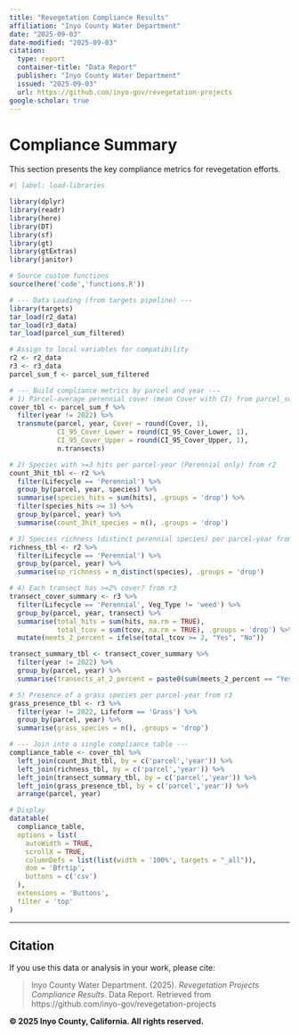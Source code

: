 ```yaml
---
title: "Revegetation Compliance Results"
affiliation: "Inyo County Water Department"
date: "2025-09-03"
date-modified: "2025-09-03"
citation:
  type: report
  container-title: "Data Report"
  publisher: "Inyo County Water Department"
  issued: "2025-09-03"
  url: https://github.com/inyo-gov/revegetation-projects
google-scholar: true
---
```


# Compliance Summary

This section presents the key compliance metrics for revegetation efforts.

```r
#| label: load-libraries

library(dplyr)
library(readr)
library(here)
library(DT)
library(sf)
library(gt)
library(gtExtras)
library(janitor)

# Source custom functions
source(here('code','functions.R'))

# --- Data Loading (from targets pipeline) ---
library(targets)
tar_load(r2_data)
tar_load(r3_data)
tar_load(parcel_sum_filtered)

# Assign to local variables for compatibility
r2 <- r2_data
r3 <- r3_data
parcel_sum_f <- parcel_sum_filtered

# --- Build compliance metrics by parcel and year ---
# 1) Parcel-average perennial cover (mean Cover with CI) from parcel_sum_f
cover_tbl <- parcel_sum_f %>%
  filter(year != 2022) %>%
  transmute(parcel, year, Cover = round(Cover, 1),
            CI_95_Cover_Lower = round(CI_95_Cover_Lower, 1), 
            CI_95_Cover_Upper = round(CI_95_Cover_Upper, 1), 
            n.transects)

# 2) Species with >=3 hits per parcel-year (Perennial only) from r2
count_3hit_tbl <- r2 %>%
  filter(Lifecycle == 'Perennial') %>%
  group_by(parcel, year, species) %>%
  summarise(species_hits = sum(hits), .groups = 'drop') %>%
  filter(species_hits >= 3) %>%
  group_by(parcel, year) %>%
  summarise(count_3hit_species = n(), .groups = 'drop')

# 3) Species richness (distinct perennial species) per parcel-year from r2
richness_tbl <- r2 %>%
  filter(Lifecycle == 'Perennial') %>%
  group_by(parcel, year) %>%
  summarise(sp_richness = n_distinct(species), .groups = 'drop')

# 4) Each transect has >=2% cover? from r3
transect_cover_summary <- r3 %>%
  filter(Lifecycle == 'Perennial', Veg_Type != 'weed') %>%
  group_by(parcel, year, transect) %>%
  summarise(total_hits = sum(hits, na.rm = TRUE),
            total_tcov = sum(tcov, na.rm = TRUE), .groups = 'drop') %>%
  mutate(meets_2_percent = ifelse(total_tcov >= 2, "Yes", "No"))

transect_summary_tbl <- transect_cover_summary %>%
  filter(year != 2022) %>%
  group_by(parcel, year) %>%
  summarise(transects_at_2_percent = paste0(sum(meets_2_percent == "Yes"), "/", n()), .groups = 'drop')

# 5) Presence of a grass species per parcel-year from r3
grass_presence_tbl <- r3 %>%
  filter(year != 2022, Lifeform == 'Grass') %>%
  group_by(parcel, year) %>%
  summarise(grass_species = n(), .groups = 'drop')

# --- Join into a single compliance table ---
compliance_table <- cover_tbl %>%
  left_join(count_3hit_tbl, by = c('parcel','year')) %>%
  left_join(richness_tbl, by = c('parcel','year')) %>%
  left_join(transect_summary_tbl, by = c('parcel','year')) %>%
  left_join(grass_presence_tbl, by = c('parcel','year')) %>%
  arrange(parcel, year)

# Display
datatable(
  compliance_table,
  options = list(
    autoWidth = TRUE,
    scrollX = TRUE,
    columnDefs = list(list(width = '100%', targets = "_all")),
    dom = 'Bfrtip',
    buttons = c('csv')
  ),
  extensions = 'Buttons',
  filter = 'top'
)
```

---

## Citation

If you use this data or analysis in your work, please cite:

> Inyo County Water Department. (2025). *Revegetation Projects Compliance Results*. Data Report. Retrieved from https://github.com/inyo-gov/revegetation-projects

**© 2025 Inyo County, California. All rights reserved.**
